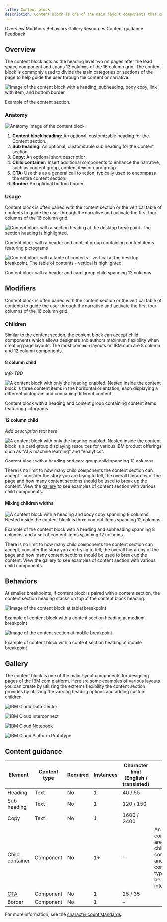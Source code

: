 ```yaml
---
title: Content block
description: Content block is one of the main layout components that can be used to build web experiences on IBM.com. It includes a large heading, subheading, body copy and CTA, and can accept many child components to enable customization and flexibility.
---
```



<ComponentDescription name="Content block" type="layout" />

<AnchorLinks>

<AnchorLink>Overview</AnchorLink>
<AnchorLink>Modifiers</AnchorLink>
<AnchorLink>Behaviors</AnchorLink>
<AnchorLink>Gallery</AnchorLink>
<AnchorLink>Resources</AnchorLink>
<AnchorLink>Content guidance</AnchorLink>
<AnchorLink>Feedback</AnchorLink>

</AnchorLinks>

## Overview

The content block acts as the heading level two on pages after the lead space component and spans 12 columns of the 16 column grid. The content block is commonly used to divide the main categories or sections of the page to help guide the user through the content or narrative.

![Image of the content block with a heading, subheading, body copy, link with item, and bottom border](../../images/component/content-block/content-block-overview.png)

<Caption>Example of the content section.</Caption>

### Anatomy

![Anatomy image of the content block](../../images/component/content-block/content-block-anatomy.png)

1. **Content block heading:** An optional, customizable heading for the Content section.
2. **Sub heading:** An optional, customizable sub heading for the Content section.
3. **Copy:** An optional short description.
4. **Child container:** Insert additional components to enhance the narrative, such as content group, content item or card group.
5. **CTA:** Use this as a general call to action, typically used to encompass the entire content section.
6. **Border:** An optional bottom border.

### Usage

Content block is often paired with the content section or the vertical table of contents to guide the user through the narrative and activate the first four columns of the 16 column grid.

<Row>

<Column colMd={8} colLg={6}>

![Content block with a section heading at the desktop breakpoint. The section heading is highlighted.](../../images/component/content-block/content-block-usage-01.png)

<Caption>
  Content block with a header and content group containing content items
  featuring pictograms
</Caption>

</Column>

<Column colMd={8} colLg={6}>

![Content block with a table of contents - vertical  at the desktop breakpoint. The table of contents - vertical is highlighted.](../../images/component/content-block/content-block-usage-02.png)

<Caption>
  Content block with a header and card group child spanning 12 columns
</Caption>

</Column>

</Row>

## Modifiers

Content block is often paired with the content section or the vertical table of contents to guide the user through the narrative and activate the first four columns of the 16 column grid.

### Children

Similar to the content section, the content block can accept child components which allows designers and authors maximum flexibility when creating page layouts. The most common layouts on IBM.com are 8 column and 12 column components.

#### 8 column child

_Info TBD_

![A content block with only the heading enabled. Nested inside the content block is three content items in the horizontal orientation, each displaying a different pictogram and contianing different content.](../../images/component/content-block/content-block-modifiers-01.png)

<Caption>
  Content block with a heading and content group containing content items
  featuring pictograms
</Caption>

#### 12 column child

_Add description text here_

![A content block with only the heading enabled. Nested inside the content block is a card group displaying resources for various IBM product offerings such as "AI & machine learning" and "Analytics".](../../images/component/content-block/content-block-modifiers-02.png)

<Caption>
  Content block with a heading and card group child spanning 12 columns
</Caption>

There is no limit to how many child components the content section can accept - consider the story you are trying to tell, the overall hierarchy of the page and how many content sections should be used to break up the content. View the [gallery](#gallery) to see examples of content section with various child components.

#### Mixing children widths

![A content block with a heading and body copy spanning 8 columns. Nested inside the content block is three content items spanning 12 columns.](../../images/component/content-block/content-block-modifiers-03.png)

<Caption>
  Example of the content block with a heading and subheading spanning 8 columns,
  and a set of content items spanning 12 columns.
</Caption>

There is no limit to how many child components the content section can accept, consider the story you are trying to tell, the overall hierarchy of the page and how many content sections should be used to break up the content. View the gallery to see examples of content section with various child components.

## Behaviors

At smaller breakpoints, if content block is paired with a content section, the content section heading stacks on top of the content block heading.

<Row>

<Column colMd={8} colLg={8}>

![Image of the content block at tablet breakpoint](../../images/component/content-section/content-section-behavior-01.png)

<Caption>
  Example of content block with a content section heading at medium breakpoint
</Caption>

</Column>

<Column colMd={8} colLg={4}>

![Image of the content section at mobile breakpoint](../../images/component/content-section/content-section-behavior-02.png)

<Caption>
  Example of content block with a content section heading at mobile breakpoint
</Caption>

</Column>

</Row>

## Gallery

The content block is one of the main layout components for designing pages of the IBM.com platform. Here are some examples of various layouts you can create by utilizing the extreme flexibility the content section provides by utilizing the varying heading options and adding custom children.

<ImageGallery>
<ImageGalleryImage alt="Visual examples of different content block configurations" title="Content block" col={8}>

![IBM Cloud Data Center](../../images/component/content-section/content-section-behavior-01.png)

</ImageGalleryImage>
<ImageGalleryImage alt="IBM Cloud Interconnect" title="IBM Cloud Interconnect" col={4}>

![IBM Cloud Interconnect](../../images/component/content-section/content-section-behavior-01.png)

</ImageGalleryImage>
<ImageGalleryImage alt="IBM Cloud Notebook" title="IBM Cloud Notebook" col={4}>

![IBM Cloud Notebook](../../images/component/content-section/content-section-behavior-01.png)

</ImageGalleryImage>
<ImageGalleryImage alt="IBM Cloud Platform Prototype" title="IBM Cloud Platform" col={8}>

![IBM Cloud Platform Prototype](../../images/component/content-section/content-section-behavior-01.png)

</ImageGalleryImage>
</ImageGallery>

<ResourceLinks name="Content block" type="layout" />

## Content guidance

| Element                                                    | Content type | Required | Instances | Character limit <br/>(English / translated) | Notes                                                                                        |
| ---------------------------------------------------------- | ------------ | -------- | --------- | ------------------------------------------- | -------------------------------------------------------------------------------------------- |
| Heading                                                    | Text         | No       | 1         | 40 / 55                                     |                                                                                              |
| Sub heading                                                | Text         | No       | 1         | 120 / 150                                   |                                                                                              |
| Copy                                                       | Text         | No       | 1         | 1600 / 2400                                 |                                                                                              |
| Child container                                            | Component    | No       | 1+        | –                                           | An optional container area that child components and other content types can be passed into. |
| [CTA](https://www.ibm.com/standards/carbon/components/cta) | Component    | No       | 1         | 25 / 35                                     |                                                                                              |
| Border                                                     | Component    | No       | 1         | –                                           |                                                                                              |

For more information, see the [character count standards](https://www.ibm.com/standards/carbon/guidelines/content#character-count-standards).

<ComponentFooter name="Content block" type="layout" />
